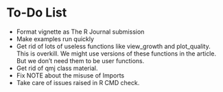# To-Do List

* Format vignette as The R Journal submission
* Make examples run quickly
* Get rid of lots of useless functions like view_growth and plot_quality. This is overkill. We might use versions of these functions in the article. But we don't need them to be user functions.
* Get rid of qmj class material.
* Fix NOTE about the misuse of Imports
* Take care of issues raised in R CMD check.
